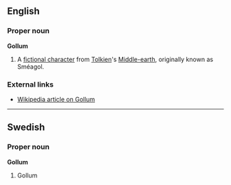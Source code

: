 ==English==
===Proper noun===
'''Gollum'''

#A [[fictional character]] from [[Tolkien]]'s [[Middle-earth]], originally known as Sméagol.

===External links===
*[[w:Gollum|Wikipedia article on Gollum]]

----
==Swedish==
===Proper noun===
'''Gollum'''

#Gollum